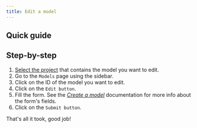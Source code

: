 ```yaml
---
title: Edit a model
---
```



## Quick guide

<VideoPlayer src="https://cdn.csquare.run/docs/webm/edit-a-model.webm" />

## Step-by-step

1. [Select the project](../projects/select-a-project.mdx) that contains the model you want to edit.
2. Go to the `Models` page using the sidebar.
3. Click on the ID of the model you want to edit.
4. Click on the `Edit button`.
5. Fill the form. See the [_Create a model_](create-a-model#fill-the-form) documentation for more info about the form's fields.
6. Click on the `Submit button`.

That's all it took, good job!
